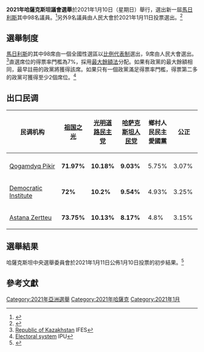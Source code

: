 {{NoteTA
|G1=Country
}}
'''2021年哈薩克斯坦議會選舉'''於2021年1月10日（星期日）舉行，選出新一屆[[馬日利斯|馬日利斯]]其中98名議員。<ref>{{cite news |url=https://www.voanews.com/south-central-asia/kazakhs-vote-opposition-free-parliamentary-ballot |title=Kazakhs Vote in Opposition-free Parliamentary Ballot |website=VOA |date=2021-01-10 |accessdate=2021-01-18 |archive-date=2021-01-10 |archive-url=https://web.archive.org/web/20210110120745/https://www.voanews.com/south-central-asia/kazakhs-vote-opposition-free-parliamentary-ballot |dead-url=no }}</ref>另外9名議員由人民大會於2021年1月11日投票選出。<ref>{{cite news |url=https://www.inform.kz/cn/9_a3739527 |title=哈萨克斯坦民族和睦大会将于今日选举产生9名议会议员 |publisher=哈通社 |date=2021-01-11}}</ref>

==選舉制度==
[[馬日利斯|馬日利斯]]的其中98席由一個全國性選區以[[比例代表制|比例代表制]]選出，9席由人民大會選出。<ref>[http://www.electionguide.org/elections/id/513/ Republic of Kazakhstan] {{Wayback|url=http://www.electionguide.org/elections/id/513/ |date=20210113181224 }} IFES</ref>直選席位的得票率門檻為7%，採用[[最大餘額法|最大餘額法]]分配。如果有政黨的最大餘額相同，最早註冊的政黨將獲得該席。如果只有一個政黨滿足得票率門檻，得票第二多的政黨可獲得至少2個席位。<ref>[http://www.ipu.org/parline-e/reports/2165_B.htm Electoral system] {{Wayback|url=http://www.ipu.org/parline-e/reports/2165_B.htm |date=20160124221818 }} IPU</ref>

==出口民调==
{| class="wikitable" style="font-size:95%; line-height:14px; text-align:center; margin-left: auto; margin-right: auto; border: none;"
! rowspan="2" style="width:150px;" |民调机构
! style="width:60px" |[[祖国之光|祖国之光]]
! style="width:60px" |[[光明道路民主党|光明道路民主党]]
! style="width:60px" |[[哈萨克斯坦人民党|哈萨克斯坦人民党]]
!鄉村人民民主愛國黨
! style="width:60px" |公正
|-
| bgcolor="#1CA9C9" |
| bgcolor="#0a408a" |
| bgcolor="#DC241F" |
| bgcolor="#0A5C2F"|
| bgcolor="#25B071" |
|-
|[https://strategy2050.kz/ru/news/parlamentskie-vybory-2021-obyavleny-rezultaty-exit-poll/ Qogamdyq Pikir] {{Wayback|url=https://strategy2050.kz/ru/news/parlamentskie-vybory-2021-obyavleny-rezultaty-exit-poll/ |date=20220206163146 }}
|'''71.97%'''
|'''10.18%'''
|'''9.03%'''
|5.75%
|3.07%
|-
|[https://strategy2050.kz/ru/news/parlamentskie-vybory-2021-obyavleny-rezultaty-exit-poll/ Democratic Institute] {{Wayback|url=https://strategy2050.kz/ru/news/parlamentskie-vybory-2021-obyavleny-rezultaty-exit-poll/ |date=20220206163146 }}
|'''72%'''
|'''10.2%'''
|'''9.54%'''
|4.93%
|3.25%
|-
|[https://strategy2050.kz/ru/news/parlamentskie-vybory-2021-obyavleny-rezultaty-exit-poll/ Astana Zertteu] {{Wayback|url=https://strategy2050.kz/ru/news/parlamentskie-vybory-2021-obyavleny-rezultaty-exit-poll/ |date=20220206163146 }}
|'''73.75%'''
|'''10.13%'''
|'''8.17%'''
|4.8%
|3.15%
|}

==選舉結果==
哈薩克斯坦中央選舉委員會於2021年1月11日公佈1月10日投票的初步結果。<ref>{{cite news |url=https://www.inform.kz/cn/article_a3739726 |title=中央选举委员会公布议会选举初步结果 |publisher=哈通社 |date=2021-01-11}}</ref>

{{Election results
|image=[[File:Kazakhstan_Majilis_2021.svg|File:Kazakhstan Majilis 2021.svg]]
|electorate=11919241|invalid=297718|total_sc=0
|sc1=–8|seats1=76|votes1=5148074|party1=[[祖国之光|祖国之光]]|color1=#1CA9C9
|sc2=+5|seats2=12|votes2=792828|party2=[[光明道路民主黨|光明道路民主黨]]|color2=#0a408a
|color3=#DC241F|sc3=+3|seats3=10|votes3=659019|party3=[[哈萨克斯坦人民党|哈萨克斯坦人民党]]
|sc4=0 |seats4=0 |votes4=383023|party4=鄉村人民民主愛國黨
|sc5=0|seats5=0|votes5=258618|party5=公正
<!-- |color6=#1d83d4|seats6=0 -->
|sc7=0|seats7=9|row7=由人民大會選出
|source=[https://www.election.gov.kz/eng/news/releases/index.php?ID=6199 OSK] [https://liter.kz/podveli-okonchatelnye-itogi-parlamentskih-vyborov/ Liter.kz]
}}

==參考文獻==
{{reflist}}

{{哈薩克斯坦選舉}}

[[Category:2021年亞洲選舉|Category:2021年亞洲選舉]]
[[Category:2021年哈薩克|Category:2021年哈薩克]]
[[Category:2021年1月|Category:2021年1月]]